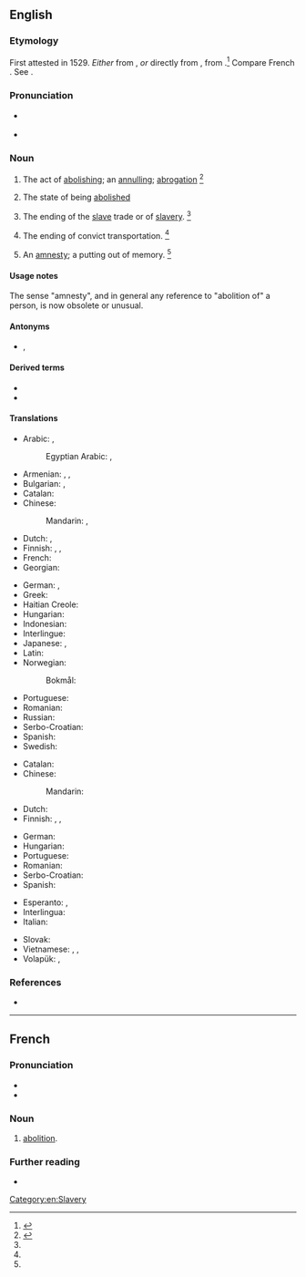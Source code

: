 ==English==

===Etymology===
First attested in 1529. ''Either'' from {{der|en|frm|abolition}}, ''or'' directly from {{der|en|la|abolitiō}}, from {{m|la|aboleō||destroy}}.<ref>{{R:CDOE|page=3-4}}</ref> Compare French {{m|fr|abolition}}. See {{m|en|abolish}}.

===Pronunciation===
* {{a|US}} {{IPA|/ˌæb.əˈlɪʃ.n̩/|lang=en}}
* {{audio|EN-AU ck1 abolition.ogg|Audio (AU)|lang=en}}

===Noun===
{{en-noun}}

# The act of [[abolish|abolishing]]; an [[annul|annulling]]; [[abrogation]] {{defdate|First attested around the early 16<sup>th</sup> century.}}<ref name=SOED>{{R:SOED5|page=6}}</ref>
#:{{ux|en|the '''abolition''' of slavery}}
#:{{ux|en|the '''abolition''' of laws}}
#:{{ux|en|the '''abolition''' of decress}}
#:{{ux|en|the '''abolition''' of taxes}}
#:{{ux|en|the '''abolition''' of debts}}
# The state of being [[abolished]]
# {{lb|en|historical|often capitalised|UK|US}} The ending of the [[slave]] trade or of [[slavery]]. {{defdate|First attested around the early 18<sup>th</sup> century.}}<ref name=SOED/>
# {{lb|en|historical|often capitalised|Australia}} The ending of convict transportation. {{defdate|First attested around the late 18<sup>th</sup> century.}}<ref name=SOED/>
# {{lb|en|obsolete}} An [[amnesty]]; a putting out of memory. {{defdate|Attested from the early 17<sup>th</sup> century to the early 19<sup>th</sup> century.}}<ref name=SOED/>

====Usage notes====
The sense "amnesty", and in general any reference to "abolition of" a person, is now obsolete or unusual.

====Antonyms====
* {{sense|act of abolishing}} {{l|en|establishment}}, {{l|en|foundation}}

====Derived terms====
* {{l|en|abolitionism}}
* {{l|en|abolitionist}}

====Translations====
{{trans-top|act of abolishing}}
* Arabic: {{t|ar|إِلْغَاء|m}}, {{t|ar|اِبْطَال|m}}
*: Egyptian Arabic: {{t|arz|إلغاء|m|tr=ʔelğaaʔ|sc=Arab}}, {{t|arz|إبطال|m|tr=ʔbṭaal|sc=Arab}}
* Armenian: {{t+|hy|վերացում}}, {{t+|hy|ոչնչացում}}, {{t+|hy|լուծարում}}
* Bulgarian: {{t+|bg|премахване}}, {{t+|bg|отменяне}}
* Catalan: {{t|ca|abolició|f}}
* Chinese:
*: Mandarin: {{t+|cmn|廢除|sc=Hani}}, {{t+|cmn|废除|tr=fèichú|sc=Hani}}
* Dutch: {{t+|nl|afschaffing|m}}, {{t+|nl|opheffing|m}}
* Finnish: {{t+|fi|lakkauttaminen}}, {{t+|fi|kumoaminen}} {{qualifier|laws}}, {{t+|fi|mitätöinti}} {{qualifier|debts}}
* French: {{t+|fr|abolition|f}}
* Georgian: {{t|ka|გაუქმება}}
{{trans-mid}}
* German: {{t+|de|Abschaffung|f}}, {{t+|de|Aufhebung|f}}
* Greek: {{t+|el|κατάργηση|f}}
* Haitian Creole: {{t|ht|abolisyon}}
* Hungarian: {{t+|hu|eltörlés}}
* Indonesian: {{t+|id|abolisi}}
* Interlingue: {{t|ie|abolition}}
* Japanese: {{t+|ja|廃止|tr=haishi}}, {{t+|ja|撤廃|tr=teppai}}
* Latin: {{t|la|interitus|m}}
* Norwegian: {{t+|no|abolisjon|m}}
*: Bokmål: {{t|nb|avskaffelse|m}}
* Portuguese: {{t+|pt|abolição|f}}
* Romanian: {{t+|ro|abolire}}
* Russian: {{t+|ru|отме́на|f}}
* Serbo-Croatian: {{t+|sh|abolícija|f}}
* Spanish: {{t+|es|abolición|f}}
* Swedish: {{t+|sv|motstånd}}
{{trans-bottom}}

{{trans-top|abolition of slavery and the slave trade}}
* Catalan: {{t|ca|abolició|f}}
* Chinese:
*: Mandarin: {{t-needed|cmn}}
* Dutch: {{t+|nl|abolitie}}
* Finnish: {{t|fi|[[orjakaupan]] [[lakkauttaminen]]}}, {{t|fi|[[orjuuden]] [[lakkauttaminen]]}}, {{t|fi|[[orjien]] [[vapauttaminen]]}}
{{trans-mid}}
* German: {{t|de|[[Abschaffung]] (der [[Sklaverei]] / des [[Sklavenhandel]]s)}}
* Hungarian: {{t|hu|rabszolga-felszabadítás}}
* Portuguese: {{t+|pt|abolição|f}}
* Romanian: {{t|ro|abolirea sclaviei|f}}
* Serbo-Croatian: {{t+|sh|abolícija|f}}
* Spanish: {{t+|es|abolición|f}}
{{trans-bottom}}

{{checktrans-top}}
* Esperanto: {{t+check|eo|abolicio}}, {{t-check|eo|forigo}}
* Interlingua: {{t-check|ia|abolition}}
* Italian: {{t+check|it|abolizione}}
{{trans-mid}}
* Slovak: {{t-check|sk|zrušenie|n}}
* Vietnamese: {{t-check|vi|sự thủ tiêu}}, {{t-check|vi|sự bãi bỏ}}, {{t-check|vi|sự huỷ bỏ}}
* Volapük: {{t+check|vo|säkib}}, {{t+check|vo|finid}}
{{trans-bottom}}

===References===
<references/>
* {{R:Webster 1913}}

[[Category:en:Slavery]]

----

==French==

===Pronunciation===
* {{fr-IPA}}
* {{audio|Fr-abolition.ogg|Audio|lang=fr}}

===Noun===
{{fr-noun|f}}

# [[#English|abolition]].

===Further reading===
* {{R:TLFi}}